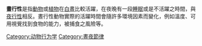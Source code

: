 {{unreferenced|time=2017-04-07T12:28:06+00:00}}

'''晝行性'''是指[[動物|動物]]或[[植物|植物]]在[[白晝|白晝]]比較活躍，在夜晚有一段[[睡眠|睡眠]]或是不活躍之時間，與[[夜行性|夜行性]]相反。晝行性動物實際的活躍時間會隨許多環境因素而變化，例如溫度、可用視覺找到食物的能力，被捕食之風險等。

{{生物學小作品}}
{{Light_Ethology}}

[[Category:动物行为学|Category:动物行为学]]
[[Category:晝夜節律|Category:晝夜節律]]